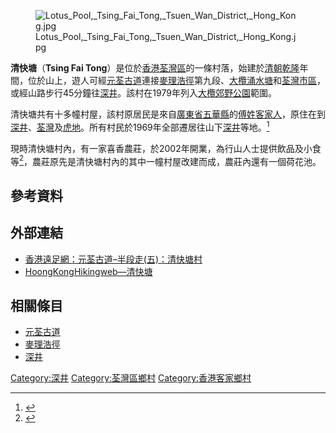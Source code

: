 [[File:Lotus_Pool,_Tsing_Fai_Tong,_Tsuen_Wan_District,_Hong_Kong.jpg|thumb]]

'''清快塘'''（'''Tsing Fai Tong'''）是位於[[香港|香港]][[荃灣區|荃灣區]]的一條村落，始建於[[清朝|清朝]][[乾隆|乾隆]]年間，位於山上，遊人可經[[元荃古道|元荃古道]]連接[[麥理浩徑|麥理浩徑]]第九段、[[大欖涌水塘|大欖涌水塘]]和[[荃灣市中心|荃灣市區]]，或經山路步行45分鐘往[[深井|深井]]。該村在1979年列入[[大欖郊野公園|大欖郊野公園]]範圍。

清快塘共有十多幢村屋，該村原居民是來自[[廣東省|廣東省]][[五華縣|五華縣]]的[[傅姓|傅姓]][[客家人|客家人]]，原住在到[[深井|深井]]、[[荃灣|荃灣]]及[[虎地|虎地]]。所有村民於1969年全部遷居往山下[[深井|深井]]等地。<ref>{{cite news |author1=邵超 |title=回鄉，墾荒，四季花園 |url=https://hk.lifestyle.appledaily.com/lifestyle/special/daily/article/20131021/18472038 |accessdate=2018-11-14 |work=蘋果日報 |date=2013-10-21 |archive-date=2018-11-14 |archive-url=https://web.archive.org/web/20181114224703/https://hk.lifestyle.appledaily.com/lifestyle/special/daily/article/20131021/18472038 |dead-url=no }}</ref>

現時清快塘村內，有一家喜香農莊，於2002年開業，為行山人士提供飲品及小食等<ref>{{Cite web |url=http://hk.geocities.com/parents_farm/ |title=喜香農莊 |access-date=2009-10-26 |archive-date=2004-11-17 |archive-url=https://web.archive.org/web/20041117051423/http://hk.geocities.com/parents_farm/ |dead-url=no }}</ref>，農莊原先是清快塘村內的其中一幢村屋改建而成，農莊內還有一個荷花池。

==參考資料==
{{Reflist}}

==外部連結==
* [http://www.hike.hk/load.jsp?route=ytst&page=5 香港遠足網：元荃古道–半段走(五)：清快塘村] {{Wayback|url=http://www.hike.hk/load.jsp?route=ytst&page=5 |date=20170624065531 }}
* [http://www.hiking.com.hk/discus/messages/13/15953.html?1112861224 HoongKongHikingweb—清快塘] {{Wayback|url=http://www.hiking.com.hk/discus/messages/13/15953.html?1112861224 |date=20160304201323 }}

==相關條目==
* [[元荃古道|元荃古道]]
* [[麥理浩徑|麥理浩徑]]
* [[深井|深井]]

{{hk-geo-stub}}
{{Tw-places}}
[[Category:深井|Category:深井]]
[[Category:荃灣區鄉村|Category:荃灣區鄉村]]
[[Category:香港客家鄉村|Category:香港客家鄉村]]